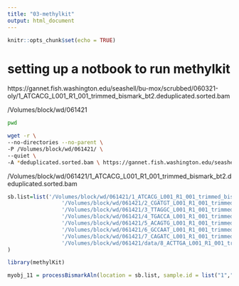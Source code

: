 ```yaml
---
title: "03-methylkit"
output: html_document
---
```


```r
knitr::opts_chunk$set(echo = TRUE)
```


# setting up a notbook to run methylkit


https://gannet.fish.washington.edu/seashell/bu-mox/scrubbed/060321-oly/1_ATCACG_L001_R1_001_trimmed_bismark_bt2.deduplicated.sorted.bam

/Volumes/block/wd/061421

```bash
pwd
```


```bash
wget -r \
--no-directories --no-parent \
-P /Volumes/block/wd/061421/ \
--quiet \
-A *deduplicated.sorted.bam \ https://gannet.fish.washington.edu/seashell/bu-mox/scrubbed/060321-oly/
```
/Volumes/block/wd/061421/1_ATCACG_L001_R1_001_trimmed_bismark_bt2.deduplicated.sorted.bam

```r
sb.list=list('/Volumes/block/wd/061421/1_ATCACG_L001_R1_001_trimmed_bismark_bt2.deduplicated.sorted.bam',
                 '/Volumes/block/wd/061421/2_CGATGT_L001_R1_001_trimmed_bismark_bt2.deduplicated.sorted.bam',
                 '/Volumes/block/wd/061421/3_TTAGGC_L001_R1_001_trimmed_bismark_bt2.deduplicated.sorted.bam',
                 '/Volumes/block/wd/061421/4_TGACCA_L001_R1_001_trimmed_bismark_bt2.deduplicated.sorted.bam',
                 '/Volumes/block/wd/061421/5_ACAGTG_L001_R1_001_trimmed_bismark_bt2.deduplicated.sorted.bam',
                 '/Volumes/block/wd/061421/6_GCCAAT_L001_R1_001_trimmed_bismark_bt2.deduplicated.sorted.bam',
                 '/Volumes/block/wd/061421/7_CAGATC_L001_R1_001_trimmed_bismark_bt2.deduplicated.sorted.bam',
                 '/Volumes/block/wd/061421/data/8_ACTTGA_L001_R1_001_trimmed_bismark_bt2.deduplicated.sorted.bam'
)
```



```r
library(methylKit)
```


```r
myobj_11 = processBismarkAln(location = sb.list, sample.id = list("1","2","3","4","5","6","7","8"), assembly = "v081", read.context="CpG", mincov=2, treatment = c(0,0,0,0,1,1,1,1))
```


